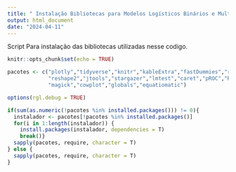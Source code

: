 ---
title: " Instalação Bibliotecas para Modelos Logísticos Binários e Multinomiais"
output: html_document
date: "2024-04-11"
---

Script Para instalação das bibliotecas utilizadas nesse codigo.

```{r setup, include=FALSE}
knitr::opts_chunk$set(echo = TRUE)
```

```{r import_libs}
pacotes <- c("plotly","tidyverse","knitr","kableExtra","fastDummies","rgl","car",
             "reshape2","jtools","stargazer","lmtest","caret","pROC","ROCR","nnet",
             "magick","cowplot","globals","equatiomatic")

options(rgl.debug = TRUE)

if(sum(as.numeric(!pacotes %in% installed.packages())) != 0){
  instalador <- pacotes[!pacotes %in% installed.packages()]
  for(i in 1:length(instalador)) {
    install.packages(instalador, dependencies = T)
    break()}
  sapply(pacotes, require, character = T) 
} else {
  sapply(pacotes, require, character = T) 
}

```
